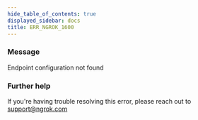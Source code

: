 ```yaml
---
hide_table_of_contents: true
displayed_sidebar: docs
title: ERR_NGROK_1600
---
```




### Message

Endpoint configuration not found

<ErrorDetails error="err_ngrok_1600" />

### Further help

If you're having trouble resolving this error, please reach out to [support@ngrok.com](mailto:support@ngrok.com?subject=Help%20with%20ERR_NGROK_1600)
